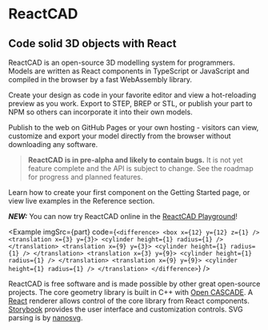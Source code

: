 
<Meta title="Home" />

# ReactCAD

## Code solid 3D objects with React

ReactCAD is an open-source 3D modelling system for programmers. Models are written as React components in TypeScript or JavaScript and compiled in the browser by a fast WebAssembly library.

Create your design as code in your favorite editor and view a hot-reloading preview as you work. Export to STEP, BREP or STL, or publish your part to NPM so others can incorporate it into their own models.

Publish to the web on GitHub Pages or your own hosting - visitors can view, customize and export your model directly from the browser without downloading any software.

> **ReactCAD is in pre-alpha and likely to contain bugs.** It is not yet feature complete and the API is subject to change. See the <Link to="roadmap">roadmap</Link> for progress and planned features.

Learn how to create your first component on the <Link to="getting-started">Getting Started</Link> page, or view live examples in the <Link to="reference-introduction">Reference</Link> section.

_**NEW:**_ You can now try ReactCAD online in the [ReactCAD Playground](https://react-cad.github.io/playground)!

<Example
  imgSrc={part}
  code={`
<difference>
  <box x={12} y={12} z={1} />
  <translation x={3} y={3}>
    <cylinder height={1} radius={1} />
  </translation>
  <translation x={9} y={3}>
    <cylinder height={1} radius={1} />
  </translation>
  <translation x={3} y={9}>
    <cylinder height={1} radius={1} />
  </translation>
  <translation x={9} y={9}>
    <cylinder height={1} radius={1} />
  </translation>
</difference>
`}
/>

ReactCAD is free software and is made possible by other great open-source projects. The core geometry library is built in C++ with [Open CASCADE](https://dev.opencascade.org/). A [React](https://reactjs.org) renderer allows control of the core library from React components. [Storybook](https://storybook.js.org/) provides the user interface and customization controls. SVG parsing is by [nanosvg](https://github.com/memononen/nanosvg).
